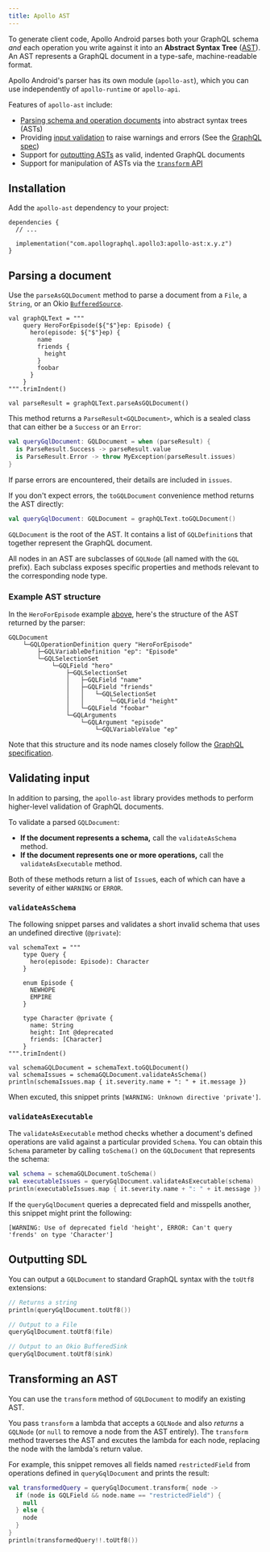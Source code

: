 ```yaml
---
title: Apollo AST
---
```


To generate client code, Apollo Android parses both your GraphQL schema _and_ each operation you write against it into an **Abstract Syntax Tree** ([AST](https://en.wikipedia.org/wiki/Abstract_syntax_tree)). An AST represents a GraphQL document in a type-safe, machine-readable format.

Apollo Android's parser has its own module (`apollo-ast`), which you can use independently of `apollo-runtime` or `apollo-api`.

Features of `apollo-ast` include:

- [Parsing schema and operation documents](#parsing-a-document) into abstract syntax trees (ASTs)
- Providing [input validation](#validating-input) to raise warnings and errors (See the [GraphQL spec](https://spec.graphql.org/draft/#sec-Validation))
- Support for [outputting ASTs](#outputting-sdl) as valid, indented GraphQL documents
- Support for manipulation of ASTs via the [`transform` API](#transforming-an-ast)

## Installation

Add the `apollo-ast` dependency to your project:

```kotlin:title=build.gradle[.kts]
dependencies {
  // ...

  implementation("com.apollographql.apollo3:apollo-ast:x.y.z")
}
```

## Parsing a document

Use the `parseAsGQLDocument` method to parse a document from a `File`, a `String`, or an Okio [`BufferedSource`](https://square.github.io/okio/3.x/okio/okio/okio/-buffered-source/index.html).

```kotlin{12}
val graphQLText = """
    query HeroForEpisode(${"$"}ep: Episode) {
      hero(episode: ${"$"}ep) {
        name
        friends {
          height
        }
        foobar
      }
    }
""".trimIndent()

val parseResult = graphQLText.parseAsGQLDocument()
```

This method returns a `ParseResult<GQLDocument>`, which is a sealed class that can either be a `Success` or an `Error`:

```kotlin
val queryGqlDocument: GQLDocument = when (parseResult) {
  is ParseResult.Success -> parseResult.value
  is ParseResult.Error -> throw MyException(parseResult.issues)
}
```

If parse errors are encountered, their details are included in `issues`.

If you don't expect errors, the `toGQLDocument` convenience method returns the AST directly:

```kotlin
val queryGqlDocument: GQLDocument = graphQLText.toGQLDocument()
```

`GQLDocument` is the root of the AST. It contains a list of `GQLDefinition`s that together represent the GraphQL document.

All nodes in an AST are subclasses of `GQLNode` (all named with the `GQL` prefix). Each subclass exposes specific properties and methods relevant to the corresponding node type.

### Example AST structure

In the `HeroForEpisode` example [above](#parsing-a-document), here's the structure of the AST returned by the parser:

```
GQLDocument
    └─GQLOperationDefinition query "HeroForEpisode"
        ├─GQLVariableDefinition "ep": "Episode"
        └─GQLSelectionSet
            └─GQLField "hero"
                ├─GQLSelectionSet
                │   ├─GQLField "name"
                │   ├─GQLField "friends"
                │   │   └─GQLSelectionSet
                │   │       └─GQLField "height"
                │   └─GQLField "foobar"
                └─GQLArguments
                    └─GQLArgument "episode"
                        └─GQLVariableValue "ep"
```

Note that this structure and its node names closely follow the [GraphQL specification](https://spec.graphql.org/June2018/#sec-Appendix-Grammar-Summary.Document).

## Validating input

In addition to parsing, the `apollo-ast` library provides methods to perform higher-level validation of GraphQL documents.

To validate a parsed `GQLDocument`:

* **If the document represents a schema,** call the `validateAsSchema` method.
* **If the document represents one or more operations,** call the `validateAsExecutable` method.

Both of these methods return a list of `Issue`s, each of which can have a severity of either `WARNING` or `ERROR`.

### `validateAsSchema`

The following snippet parses and validates a short invalid schema that uses an undefined directive (`@private`):

```kotlin{11,19}
val schemaText = """
    type Query {
      hero(episode: Episode): Character
    }

    enum Episode {
      NEWHOPE
      EMPIRE
    }

    type Character @private {
      name: String
      height: Int @deprecated
      friends: [Character]
    }
""".trimIndent()

val schemaGQLDocument = schemaText.toGQLDocument()
val schemaIssues = schemaGQLDocument.validateAsSchema()
println(schemaIssues.map { it.severity.name + ": " + it.message })
```

When excuted, this snippet prints `[WARNING: Unknown directive 'private']`.

### `validateAsExecutable`

The `validateAsExecutable` method checks whether a document's defined operations are valid against a particular provided `Schema`. You can obtain this `Schema` parameter by calling `toSchema()` on the `GQLDocument` that represents the schema:

```kotlin
val schema = schemaGQLDocument.toSchema()
val executableIssues = queryGqlDocument.validateAsExecutable(schema)
println(executableIssues.map { it.severity.name + ": " + it.message })
```

If the `queryGqlDocument` queries a deprecated field and misspells another, this snippet might print the following:

```
[WARNING: Use of deprecated field 'height', ERROR: Can't query 'frends' on type 'Character']
```

## Outputting SDL

You can output a `GQLDocument` to standard GraphQL syntax with the `toUtf8` extensions:

```kotlin
// Returns a string
println(queryGqlDocument.toUtf8())

// Output to a File
queryGqlDocument.toUtf8(file)

// Output to an Okio BufferedSink
queryGqlDocument.toUtf8(sink)
```

## Transforming an AST

You can use the `transform` method of `GQLDocument` to modify an existing AST.

You pass `transform` a lambda that accepts a `GQLNode` and also _returns_ a `GQLNode` (or `null` to remove a node from the AST entirely). The `transform` method traverses the AST and excutes the lambda for each node, replacing the node with the lambda's return value.

For example, this snippet removes all fields named `restrictedField` from operations defined in `queryGqlDocument` and prints the result:

```kotlin
val transformedQuery = queryGqlDocument.transform{ node ->
  if (node is GQLField && node.name == "restrictedField") {
    null
  } else {
    node
  }
}
println(transformedQuery!!.toUtf8())
```
